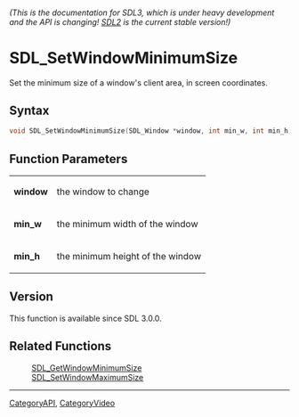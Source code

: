 ====== (This is the documentation for SDL3, which is under heavy development and the API is changing! [https://wiki.libsdl.org/SDL2/ SDL2] is the current stable version!) ======
= SDL_SetWindowMinimumSize =

Set the minimum size of a window's client area, in screen coordinates.

== Syntax ==

<syntaxhighlight lang='c'>
void SDL_SetWindowMinimumSize(SDL_Window *window, int min_w, int min_h);
</syntaxhighlight>

== Function Parameters ==

{|
|'''window'''
|the window to change
|-
|'''min_w'''
|the minimum width of the window
|-
|'''min_h'''
|the minimum height of the window
|}

== Version ==

This function is available since SDL 3.0.0.

== Related Functions ==

:[[SDL_GetWindowMinimumSize]]
:[[SDL_SetWindowMaximumSize]]

----
[[CategoryAPI]], [[CategoryVideo]]
<!-- #See the Style Guide for instructions on editing the footer. -->


